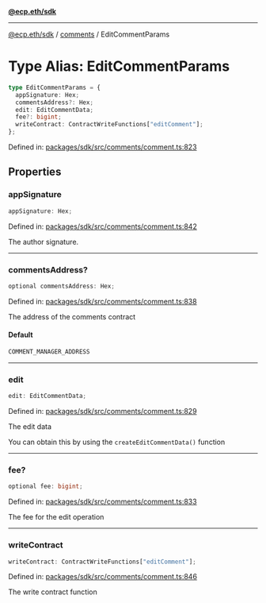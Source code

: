 [**@ecp.eth/sdk**](../../index.mdx)

***

[@ecp.eth/sdk](/sdk-reference/index.mdx) / [comments](/sdk-reference/comments/index.mdx) / EditCommentParams

# Type Alias: EditCommentParams

```ts
type EditCommentParams = {
  appSignature: Hex;
  commentsAddress?: Hex;
  edit: EditCommentData;
  fee?: bigint;
  writeContract: ContractWriteFunctions["editComment"];
};
```

Defined in: [packages/sdk/src/comments/comment.ts:823](https://github.com/ecp-eth/comments-monorepo/blob/main/packages/sdk/src/comments/comment.ts#L823)

## Properties

### appSignature

```ts
appSignature: Hex;
```

Defined in: [packages/sdk/src/comments/comment.ts:842](https://github.com/ecp-eth/comments-monorepo/blob/main/packages/sdk/src/comments/comment.ts#L842)

The author signature.

***

### commentsAddress?

```ts
optional commentsAddress: Hex;
```

Defined in: [packages/sdk/src/comments/comment.ts:838](https://github.com/ecp-eth/comments-monorepo/blob/main/packages/sdk/src/comments/comment.ts#L838)

The address of the comments contract

#### Default

```ts
COMMENT_MANAGER_ADDRESS
```

***

### edit

```ts
edit: EditCommentData;
```

Defined in: [packages/sdk/src/comments/comment.ts:829](https://github.com/ecp-eth/comments-monorepo/blob/main/packages/sdk/src/comments/comment.ts#L829)

The edit data

You can obtain this by using the `createEditCommentData()` function

***

### fee?

```ts
optional fee: bigint;
```

Defined in: [packages/sdk/src/comments/comment.ts:833](https://github.com/ecp-eth/comments-monorepo/blob/main/packages/sdk/src/comments/comment.ts#L833)

The fee for the edit operation

***

### writeContract

```ts
writeContract: ContractWriteFunctions["editComment"];
```

Defined in: [packages/sdk/src/comments/comment.ts:846](https://github.com/ecp-eth/comments-monorepo/blob/main/packages/sdk/src/comments/comment.ts#L846)

The write contract function
